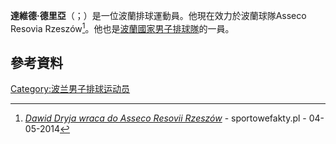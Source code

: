 '''達維德·德里亞'''（{{lang-pl|Dawid Dryja}}；{{bd|1992年|7月21日}}）是一位波蘭排球運動員。他現在效力於波蘭球隊Asseco Resovia Rzeszów<ref>[http://www.sportowefakty.pl/siatkowka/436696/dawid-dryja-wraca-do-asseco-resovii-rzeszow ''Dawid Dryja wraca do Asseco Resovii Rzeszów''] {{Wayback|url=http://www.sportowefakty.pl/siatkowka/436696/dawid-dryja-wraca-do-asseco-resovii-rzeszow |date=20150213004402 }} - sportowefakty.pl - 04-05-2014</ref>。他也是[[波蘭國家男子排球隊|波蘭國家男子排球隊]]的一員。
==參考資料==
{{reflist}}
{{DEFAULTSORT:Dryja, Dawid}}
[[Category:波兰男子排球运动员|Category:波兰男子排球运动员]]